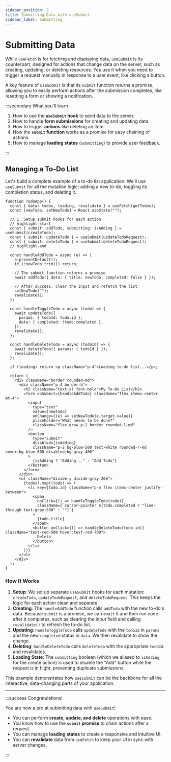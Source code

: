```yaml
---
sidebar_position: 2
title: Submitting Data with useSubmit
sidebar_label: Submitting
---
```


# Submitting Data

While `useFetch` is for fetching and displaying data, `useSubmit` is its counterpart, designed for actions that change
data on the server, such as creating, updating, or deleting resources. You use it when you need to trigger a request
manually in response to a user event, like clicking a button.

A key feature of `useSubmit` is that its `submit` function returns a promise, allowing you to easily perform actions
after the submission completes, like resetting a form or showing a notification.

:::secondary What you'll learn

1.  How to use the **`useSubmit` hook** to send data to the server.
2.  How to handle **form submissions** for creating and updating data.
3.  How to trigger **actions** like deleting an item.
4.  How the **`submit` function** works as a promise for easy chaining of actions.
5.  How to manage **loading states** (`submitting`) to provide user feedback.

:::

## Managing a To-Do List

Let's build a complete example of a to-do list application. We'll use `useSubmit` for all the mutation logic: adding a
new to-do, toggling its completion status, and deleting it.

```tsx live
function TodoApp() {
  const { data: todos, loading, revalidate } = useFetch(getTodos);
  const [newTodo, setNewTodo] = React.useState("");

  // 1. Setup submit hooks for each action
  // highlight-start
  const { submit: addTodo, submitting: isAdding } = useSubmit(createTodo);
  const { submit: updateTodo } = useSubmit(updateTodoRequest);
  const { submit: deleteTodo } = useSubmit(deleteTodoRequest);
  // highlight-end

  const handleAddTodo = async (e) => {
    e.preventDefault();
    if (!newTodo.trim()) return;

    // The submit function returns a promise
    await addTodo({ data: { title: newTodo, completed: false } });

    // After success, clear the input and refetch the list
    setNewTodo("");
    revalidate();
  };

  const handleToggleTodo = async (todo) => {
    await updateTodo({
      params: { todoId: todo.id },
      data: { completed: !todo.completed },
    });
    revalidate();
  };

  const handleDeleteTodo = async (todoId) => {
    await deleteTodo({ params: { todoId } });
    revalidate();
  };

  if (loading) return <p className="p-4">Loading to-do list...</p>;

  return (
    <div className="border rounded-md">
      <div className="p-4 border-b">
        <h2 className="text-xl font-bold">My To-Do List</h2>
        <form onSubmit={handleAddTodo} className="flex items-center mt-4">
          <input
            type="text"
            value={newTodo}
            onChange={(e) => setNewTodo(e.target.value)}
            placeholder="What needs to be done?"
            className="flex-grow p-2 border rounded-l-md"
          />
          <button
            type="submit"
            disabled={isAdding}
            className="p-2 bg-blue-500 text-white rounded-r-md hover:bg-blue-600 disabled:bg-gray-400"
          >
            {isAdding ? "Adding..." : "Add Todo"}
          </button>
        </form>
      </div>
      <ul className="divide-y divide-gray-200">
        {todos?.map((todo) => (
          <li key={todo.id} className="p-4 flex items-center justify-between">
            <span
              onClick={() => handleToggleTodo(todo)}
              className={`cursor-pointer ${todo.completed ? "line-through text-gray-500" : ""}`}
            >
              {todo.title}
            </span>
            <button onClick={() => handleDeleteTodo(todo.id)} className="text-red-500 hover:text-red-700">
              Delete
            </button>
          </li>
        ))}
      </ul>
    </div>
  );
}
```

### How It Works

1.  **Setup**: We set up separate `useSubmit` hooks for each mutation: `createTodo`, `updateTodoRequest`, and
    `deleteTodoRequest`. This keeps the logic for each action clean and separate.
2.  **Creating**: The `handleAddTodo` function calls `addTodo` with the new to-do's data. Because `submit` is a promise,
    we can `await` it and then run code after it completes, such as clearing the input field and calling `revalidate()`
    to refresh the to-do list.
3.  **Updating**: `handleToggleTodo` calls `updateTodo` with the `todoId` in `params` and the new `completed` status in
    `data`. We then revalidate to show the change.
4.  **Deleting**: `handleDeleteTodo` calls `deleteTodo` with the appropriate `todoId` and revalidates.
5.  **Loading State**: The `submitting` boolean (which we aliased to `isAdding` for the create action) is used to
    disable the "Add" button while the request is in flight, preventing duplicate submissions.

This example demonstrates how `useSubmit` can be the backbone for all the interactive, data-changing parts of your
application.

---

:::success Congratulations!

You are now a pro at submitting data with `useSubmit`!

- You can perform **create, update, and delete** operations with ease.
- You know how to use the **`submit` promise** to chain actions after a request.
- You can manage **loading states** to create a responsive and intuitive UI.
- You can **revalidate** data from `useFetch` to keep your UI in sync with server changes.

:::
